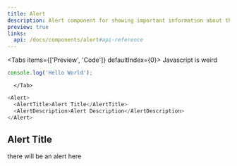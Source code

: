 ```yaml
---
title: Alert
description: Alert component for showing important information about the current state.
preview: true
links:
  api: /docs/components/alert#api-reference
---
```




<Tabs items={['Preview', 'Code']} defaultIndex={0}>
  <Tab value="Preview">Javascript is weird</Tab>
  <Tab value="Code">
```js
console.log('Hello World');
```
<Alert />

      </Tab>
</Tabs>

```js
<Alert>
  <AlertTitle>Alert Title</AlertTitle>
  <AlertDescription>Alert Description</AlertDescription>
</Alert>
```

## Alert Title

there will be an alert here
